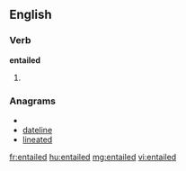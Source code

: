 ==English==

===Verb===
'''entailed'''

# {{past of|[[entail]]}}

===Anagrams===
* {{alphagram|adeeilnt}}
* [[dateline#English|dateline]]
* [[lineated#English|lineated]]

[[fr:entailed]]
[[hu:entailed]]
[[mg:entailed]]
[[vi:entailed]]